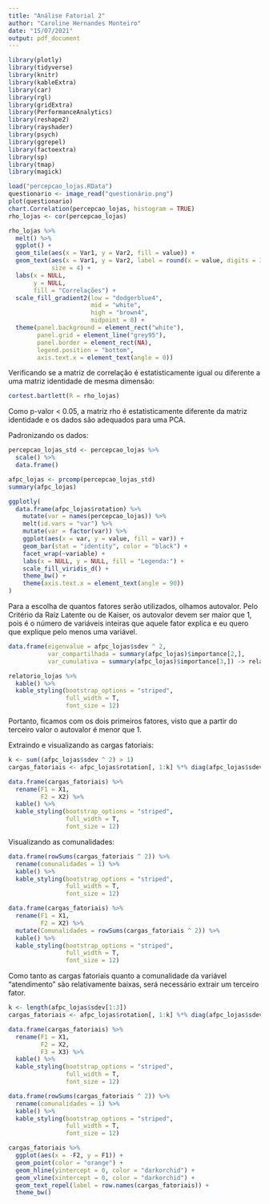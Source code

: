 ```yaml
---
title: "Análise Fatorial 2"
author: "Caroline Hernandes Monteiro"
date: "15/07/2021"
output: pdf_document
---
```


```r
library(plotly)
library(tidyverse)
library(knitr)
library(kableExtra)
library(car)
library(rgl)
library(gridExtra)
library(PerformanceAnalytics)
library(reshape2)
library(rayshader)
library(psych)
library(ggrepel)
library(factoextra)
library(sp)
library(tmap)
library(magick)
```


```r
load("percepcao_lojas.RData")
questionario <- image_read("questionário.png")
plot(questionario)
chart.Correlation(percepcao_lojas, histogram = TRUE)
rho_lojas <- cor(percepcao_lojas)

rho_lojas %>% 
  melt() %>% 
  ggplot() +
  geom_tile(aes(x = Var1, y = Var2, fill = value)) +
  geom_text(aes(x = Var1, y = Var2, label = round(x = value, digits = 3)),
            size = 4) +
  labs(x = NULL,
       y = NULL,
       fill = "Correlações") +
  scale_fill_gradient2(low = "dodgerblue4", 
                       mid = "white", 
                       high = "brown4",
                       midpoint = 0) +
  theme(panel.background = element_rect("white"),
        panel.grid = element_line("grey95"),
        panel.border = element_rect(NA),
        legend.position = "bottom",
        axis.text.x = element_text(angle = 0))
```


Verificando se a matriz de correlação é estatisticamente igual ou diferente a uma matriz identidade de mesma dimensão:

```r
cortest.bartlett(R = rho_lojas)
```

Como p-valor < 0.05, a matriz rho é estatisticamente diferente da matriz identidade e os dados são adequados para uma PCA.


Padronizando os dados:

```r
percepcao_lojas_std <- percepcao_lojas %>% 
  scale() %>% 
  data.frame()

afpc_lojas <- prcomp(percepcao_lojas_std)
summary(afpc_lojas)

ggplotly(
  data.frame(afpc_lojas$rotation) %>%
    mutate(var = names(percepcao_lojas)) %>%
    melt(id.vars = "var") %>%
    mutate(var = factor(var)) %>%
    ggplot(aes(x = var, y = value, fill = var)) +
    geom_bar(stat = "identity", color = "black") +
    facet_wrap(~variable) +
    labs(x = NULL, y = NULL, fill = "Legenda:") +
    scale_fill_viridis_d() +
    theme_bw() +
    theme(axis.text.x = element_text(angle = 90))
)
```


Para a escolha de quantos fatores serão utilizados, olhamos autovalor. Pelo Critério da Raíz Latente ou de Kaiser, os autovalor devem ser maior que 1, pois é o número de variáveis inteiras que aquele fator explica e eu quero que explique pelo menos uma variável.

```r
data.frame(eigenvalue = afpc_lojas$sdev ^ 2,
           var_compartilhada = summary(afpc_lojas)$importance[2,],
           var_cumulativa = summary(afpc_lojas)$importance[3,]) -> relatorio_lojas

relatorio_lojas %>% 
  kable() %>%
  kable_styling(bootstrap_options = "striped", 
                full_width = T, 
                font_size = 12)
```

Portanto, ficamos com os dois primeiros fatores, visto que a partir do terceiro valor o autovalor é menor que 1.


Extraindo e visualizando as cargas fatoriais:

```r
k <- sum((afpc_lojas$sdev ^ 2) > 1) 
cargas_fatoriais <- afpc_lojas$rotation[, 1:k] %*% diag(afpc_lojas$sdev[1:k])

data.frame(cargas_fatoriais) %>%
  rename(F1 = X1,
         F2 = X2) %>%
  kable() %>%
  kable_styling(bootstrap_options = "striped", 
                full_width = T, 
                font_size = 12)
```


Visualizando as comunalidades:

```r
data.frame(rowSums(cargas_fatoriais ^ 2)) %>%
  rename(comunalidades = 1) %>%
  kable() %>%
  kable_styling(bootstrap_options = "striped", 
                full_width = T, 
                font_size = 12)
```


```r
data.frame(cargas_fatoriais) %>%
  rename(F1 = X1,
         F2 = X2) %>%
  mutate(Comunalidades = rowSums(cargas_fatoriais ^ 2)) %>%
  kable() %>%
  kable_styling(bootstrap_options = "striped", 
                full_width = T, 
                font_size = 12)
```

Como tanto as cargas fatoriais quanto a comunalidade da variável "atendimento" são relativamente baixas, será necessário extrair um terceiro fator. 


```r
k <- length(afpc_lojas$sdev[1:3])
cargas_fatoriais <- afpc_lojas$rotation[, 1:k] %*% diag(afpc_lojas$sdev[1:k])

data.frame(cargas_fatoriais) %>%
  rename(F1 = X1,
         F2 = X2,
         F3 = X3) %>%
  kable() %>%
  kable_styling(bootstrap_options = "striped", 
                full_width = T, 
                font_size = 12)

data.frame(rowSums(cargas_fatoriais ^ 2)) %>%
  rename(comunalidades = 1) %>%
  kable() %>%
  kable_styling(bootstrap_options = "striped", 
                full_width = T, 
                font_size = 12)
```


```r
cargas_fatoriais %>% 
  ggplot(aes(x = -F2, y = F1)) +
  geom_point(color = "orange") +
  geom_hline(yintercept = 0, color = "darkorchid") +
  geom_vline(xintercept = 0, color = "darkorchid") +
  geom_text_repel(label = row.names(cargas_fatoriais)) +
  theme_bw() 
```

